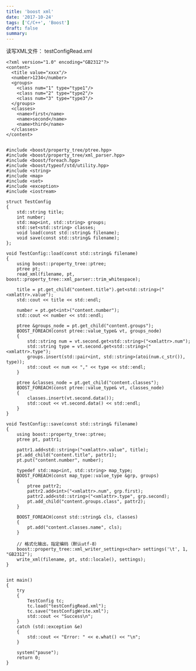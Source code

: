 ```yaml
---
title: 'boost xml'
date: '2017-10-24'
tags: ['C/C++', 'Boost']
draft: false
summary: 
---
```


读写XML文件：
testConfigRead.xml

```
<?xml version="1.0" encoding="GB2312"?>
<content>
  <title value="xxxx"/>
  <number>1234</number>
  <groups>
  	<class num="1" type="type1"/>
  	<class num="2" type="type2"/>
  	<class num="3" type="type3"/>
  </groups>
  <classes>
  	<name>first</name>
  	<name>second</name>
  	<name>third</name>
  </classes>
</content>
```
```

#include <boost/property_tree/ptree.hpp>
#include <boost/property_tree/xml_parser.hpp>
#include <boost/foreach.hpp>
#include <boost/typeof/std/utility.hpp>
#include <string>
#include <map>
#include <set>
#include <exception>
#include <iostream>

struct TestConfig
{
	std::string title;
	int number;
	std::map<int, std::string> groups;
	std::set<std::string> classes;
	void load(const std::string& filename);
	void save(const std::string& filename);
};

void TestConfig::load(const std::string& filename)
{
	using boost::property_tree::ptree;
	ptree pt;
	read_xml(filename, pt, boost::property_tree::xml_parser::trim_whitespace);

	title = pt.get_child("content.title").get<std::string>("<xmlattr>.value");
	std::cout << title << std::endl;

	number = pt.get<int>("content.number");
	std::cout << number << std::endl;

	ptree &groups_node = pt.get_child("content.groups");
	BOOST_FOREACH(const ptree::value_type& vt, groups_node)
	{
		std::string num = vt.second.get<std::string>("<xmlattr>.num");
		std::string type = vt.second.get<std::string>("<xmlattr>.type");
		groups.insert(std::pair<int, std::string>(atoi(num.c_str()), type));
		std::cout << num << "," << type << std::endl;
	}

	ptree &classes_node = pt.get_child("content.classes");
	BOOST_FOREACH(const ptree::value_type& vt, classes_node)
	{
		classes.insert(vt.second.data());
		std::cout << vt.second.data() << std::endl;
	}
}

void TestConfig::save(const std::string& filename)
{
	using boost::property_tree::ptree;
	ptree pt, pattr1;

	pattr1.add<std::string>("<xmlattr>.value", title);
	pt.add_child("content.title", pattr1);
	pt.put("content.number", number);

	typedef std::map<int, std::string> map_type;
	BOOST_FOREACH(const map_type::value_type &grp, groups)
	{
		ptree pattr2;
		pattr2.add<int>("<xmlattr>.num", grp.first);
		pattr2.add<std::string>("<xmlattr>.type", grp.second);
		pt.add_child("content.groups.class", pattr2);
	}
	
	BOOST_FOREACH(const std::string& cls, classes)
	{
		pt.add("content.classes.name", cls);
	}
	
	// 格式化输出，指定编码（默认utf-8）
	boost::property_tree::xml_writer_settings<char> settings('\t', 1, "GB2312");
	write_xml(filename, pt, std::locale(), settings);
}


int main()
{
    try
    {
		TestConfig tc;
		tc.load("testConfigRead.xml");
		tc.save("testConfigWrite.xml");
        std::cout << "Success\n";
    }
    catch (std::exception &e)
    {
        std::cout << "Error: " << e.what() << "\n";
    }

	system("pause");
    return 0;
}
```